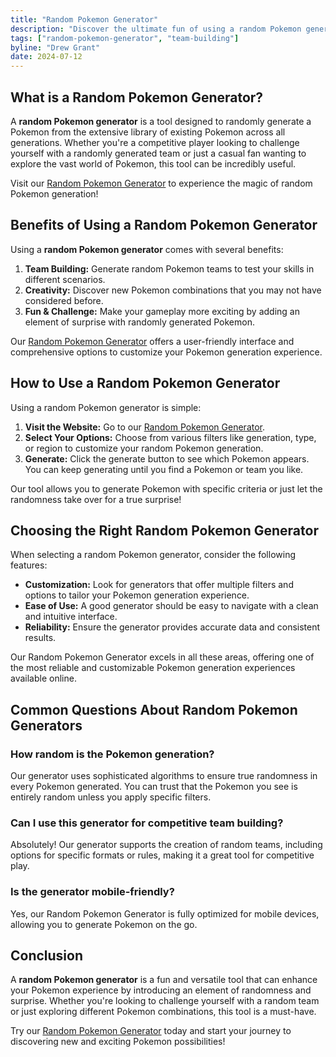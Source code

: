 ```yaml
---
title: "Random Pokemon Generator"
description: "Discover the ultimate fun of using a random Pokemon generator, and learn how to use it to enhance your Pokemon gaming experience."
tags: ["random-pokemon-generator", "team-building"]
byline: "Drew Grant"
date: 2024-07-12
---
```


## What is a Random Pokemon Generator?

A **random Pokemon generator** is a tool designed to randomly generate a Pokemon from the extensive library of existing Pokemon across all generations. Whether you're a competitive player looking to challenge yourself with a randomly generated team or just a casual fan wanting to explore the vast world of Pokemon, this tool can be incredibly useful.

Visit our [Random Pokemon Generator](https://randompokegen.cc) to experience the magic of random Pokemon generation!

## Benefits of Using a Random Pokemon Generator

Using a **random Pokemon generator** comes with several benefits:

1. **Team Building:** Generate random Pokemon teams to test your skills in different scenarios.
2. **Creativity:** Discover new Pokemon combinations that you may not have considered before.
3. **Fun & Challenge:** Make your gameplay more exciting by adding an element of surprise with randomly generated Pokemon.

Our [Random Pokemon Generator](https://randompokegen.cc) offers a user-friendly interface and comprehensive options to customize your Pokemon generation experience.

## How to Use a Random Pokemon Generator

Using a random Pokemon generator is simple:

1. **Visit the Website:** Go to our [Random Pokemon Generator](https://randompokegen.cc).
2. **Select Your Options:** Choose from various filters like generation, type, or region to customize your random Pokemon generation.
3. **Generate:** Click the generate button to see which Pokemon appears. You can keep generating until you find a Pokemon or team you like.

Our tool allows you to generate Pokemon with specific criteria or just let the randomness take over for a true surprise!

## Choosing the Right Random Pokemon Generator

When selecting a random Pokemon generator, consider the following features:

- **Customization:** Look for generators that offer multiple filters and options to tailor your Pokemon generation experience.
- **Ease of Use:** A good generator should be easy to navigate with a clean and intuitive interface.
- **Reliability:** Ensure the generator provides accurate data and consistent results.

Our Random Pokemon Generator excels in all these areas, offering one of the most reliable and customizable Pokemon generation experiences available online.

## Common Questions About Random Pokemon Generators

### How random is the Pokemon generation?

Our generator uses sophisticated algorithms to ensure true randomness in every Pokemon generated. You can trust that the Pokemon you see is entirely random unless you apply specific filters.

### Can I use this generator for competitive team building?

Absolutely! Our generator supports the creation of random teams, including options for specific formats or rules, making it a great tool for competitive play.

### Is the generator mobile-friendly?

Yes, our Random Pokemon Generator is fully optimized for mobile devices, allowing you to generate Pokemon on the go.

## Conclusion

A **random Pokemon generator** is a fun and versatile tool that can enhance your Pokemon experience by introducing an element of randomness and surprise. Whether you're looking to challenge yourself with a random team or just exploring different Pokemon combinations, this tool is a must-have.

Try our [Random Pokemon Generator](https://randompokegen.cc) today and start your journey to discovering new and exciting Pokemon possibilities!
